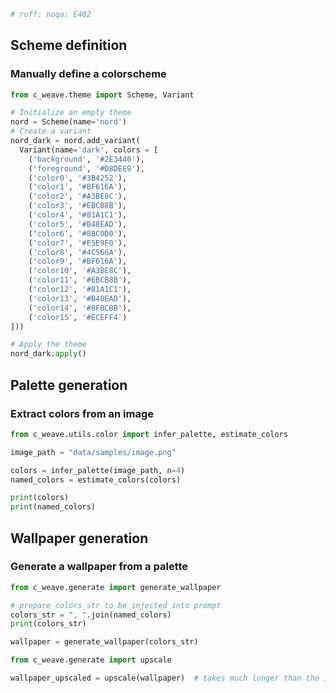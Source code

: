 ```py
# ruff: noqa: E402
```

## Scheme definition

### Manually define a colorscheme
```python
from c_weave.theme import Scheme, Variant

# Initialize an empty theme
nord = Scheme(name='nord')
# Create a variant
nord_dark = nord.add_variant(
  Variant(name='dark', colors = [
    ('background', '#2E3440'),
    ('foreground', '#D8DEE9'),
    ('color0', '#3B4252'),
    ('color1', '#BF616A'),
    ('color2', '#A3BE8C'),
    ('color3', '#EBCB8B'),
    ('color4', '#81A1C1'),
    ('color5', '#B48EAD'),
    ('color6', '#88C0D0'),
    ('color7', '#E5E9F0'),
    ('color8', '#4C566A'),
    ('color9', '#BF616A'),
    ('color10', '#A3BE8C'),
    ('color11', '#EBCB8B'),
    ('color12', '#81A1C1'),
    ('color13', '#B48EAD'),
    ('color14', '#8FBCBB'),
    ('color15', '#ECEFF4')
]))

# Apply the theme
nord_dark.apply()
```


## Palette generation

### Extract colors from an image
```python
from c_weave.utils.color import infer_palette, estimate_colors

image_path = "data/samples/image.png"

colors = infer_palette(image_path, n=4)
named_colors = estimate_colors(colors)

print(colors)
print(named_colors)
```



## Wallpaper generation

### Generate a wallpaper from a palette
```python
from c_weave.generate import generate_wallpaper

# prepare colors_str to be injected into prompt
colors_str = ", ".join(named_colors)
print(colors_str)

wallpaper = generate_wallpaper(colors_str)
```

```py
from c_weave.generate import upscale

wallpaper_upscaled = upscale(wallpaper)  # takes much longer than the initial generation
```
